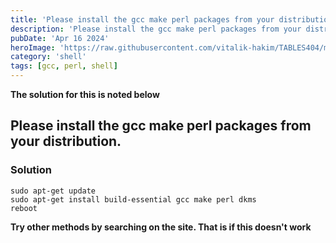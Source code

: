 ```yaml
---
title: 'Please install the gcc make perl packages from your distribution.'
description: 'Please install the gcc make perl packages from your distribution.'
pubDate: 'Apr 16 2024'
heroImage: 'https://raw.githubusercontent.com/vitalik-hakim/TABLES404/main/error_b/SHELL.jpg'
category: 'shell'
tags: [gcc, perl, shell]
---
```


**The solution for this is noted below**

## Please install the gcc make perl packages from your distribution.

### Solution

```shell
sudo apt-get update
sudo apt-get install build-essential gcc make perl dkms
reboot
```

**Try other methods by searching on the site. That is if this doesn't work**
